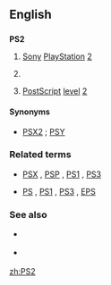 {{also|PS/2}}
==English==
{{wikipedia|PS2 (disambiguation)}}
==={{initialism}}===
'''PS2'''

# {{video games}} [[Sony]] [[PlayStation]] [[2]]
# {{computing}} {{misspelling of|PS/2}}
# {{software|publishing|typography}} [[PostScript]] [[level]] [[2]]

====Synonyms====
* {{sense|Sony}} [[PSX2]] {{qualifier|dated|rare|slang}} ; [[PSY]] {{qualifier|dated|rare|slang}}

===Related terms===
* {{sense|Sony}} [[PSX]] , [[PSP]] , [[PS1]] , [[PS3]]
* {{sense|publishing}} [[PS]] , [[PS1]] , [[PS3]] , [[EPS]]

===See also===
* {{sense|Sony}} {{pedia|Sony PlayStation 2}}
* {{sense|publishing}} {{pedia|PostScript}}

[[zh:PS2]]